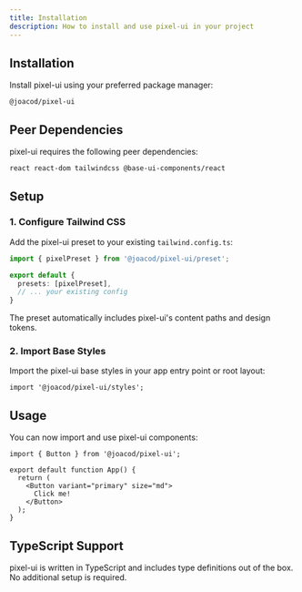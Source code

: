 ```yaml
---
title: Installation
description: How to install and use pixel-ui in your project
---
```


## Installation

Install pixel-ui using your preferred package manager:

```package-install
@joacod/pixel-ui
```

## Peer Dependencies

pixel-ui requires the following peer dependencies:

```package-install
react react-dom tailwindcss @base-ui-components/react
```

## Setup

### 1. Configure Tailwind CSS

Add the pixel-ui preset to your existing `tailwind.config.ts`:

```ts
import { pixelPreset } from '@joacod/pixel-ui/preset';

export default {
  presets: [pixelPreset],
  // ... your existing config
}
```

The preset automatically includes pixel-ui's content paths and design tokens.

### 2. Import Base Styles

Import the pixel-ui base styles in your app entry point or root layout:

```tsx
import '@joacod/pixel-ui/styles';
```

## Usage

You can now import and use pixel-ui components:

```tsx
import { Button } from '@joacod/pixel-ui';

export default function App() {
  return (
    <Button variant="primary" size="md">
      Click me!
    </Button>
  );
}
```

## TypeScript Support

pixel-ui is written in TypeScript and includes type definitions out of the box. No additional setup is required.
